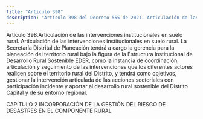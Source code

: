 ```yaml
---
title: "Artículo 398"
description: "Artículo 398 del Decreto 555 de 2021. Articulación de las intervenciones institucionales en suelo rural."
---
```


Artículo 398.Articulación de las intervenciones institucionales en suelo rural. Articulación de las intervenciones institucionales en suelo rural. La Secretaría Distrital de Planeación tendrá a cargo la gerencia para la planeación del territorio rural bajo la figura de la Estructura Institucional de Desarrollo Rural Sostenible EDER, como la instancia de coordinación, articulación y seguimiento de las intervenciones que los diferentes actores realicen sobre el territorio rural del Distrito, y tendrá como objetivos, gestionar la intervención articulada de las acciones sectoriales con participación incidente y aportar al desarrollo rural sostenible del Distrito Capital y de su entorno regional.
 
CAPÍTULO 2
INCORPORACIÓN DE LA GESTIÓN DEL RIESGO DE DESASTRES EN EL COMPONENTE RURAL